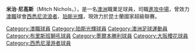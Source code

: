 {{noteta|G1=足球|G2=ALeague
}}
{{Infobox football biography
| name           = 尼高斯<br />Mitch Nichols
| image          = Mitchell Nichols.jpg
| image_size     = 
| caption        = 在澳洲U-23賽場上的尼高斯
| fullname       = Mitchell Ian Nichols
| birth_date     = {{birth date and age|1989|5|1|df=y}}
| birth_place    = [[南港_(昆士蘭州)|南港]]
| height         = {{height|m=1.81}}
| position       = [[進攻中場|進攻中場]]
| currentclub    = 黃金海岸騎士
| years1         = 2007      |clubs1 = Palm Beach |caps1 = 8 |goals1 = 9
| years2         = 2007–2013 |clubs2 = [[布里斯班獅吼|布里斯班獅吼]] |caps2 = 125 |goals2 = 24
| years3         = 2013–2014 |clubs3 = [[墨爾本勝利|墨爾本勝利]] |caps3 = 14 |goals3 = 3
| years4         = 2014–     |clubs4 = [[大阪櫻花|大阪櫻花]] |caps4 = 6 |goals4 = 0
| years5         = 2014–2015    |clubs5 = → [[珀斯光輝|珀斯光輝]] |caps5 = 14 |goals5 = 0
| years6         = 2015–2017  |clubs6= [[西悉尼流浪者|西悉尼流浪者]] |caps6 = 53 |goals6 = 11
| years7         = 2017–2018 |clubs7 = [[珀斯光輝|珀斯光輝]] |caps7 = 13  |goals7 = 1
| years8         = 2018–2019 |clubs8 = [[威靈頓鳳凰|威靈頓鳳凰]] |caps8 = 7 |goals8 = 0
| years10        = 2019–     |clubs10 =黃金海岸騎士|caps10 = 46 |goals10 = 5

| nationalyears1 = 2007–2009 |nationalteam1 = 澳洲 U-20         |nationalcaps1 = 22 |nationalgoals1 = 11
| nationalyears2 = 2010–2012 |nationalteam2 = 澳洲 U-23         |nationalcaps2 = 5 |nationalgoals2 = 2
| nationalyears3 = 2009–     |nationalteam3 = [[澳洲國家足球隊|澳洲國家足球隊]]                   |nationalcaps3 =  5 |nationalgoals3 = 0
| pcupdate       =  6 May 2016
| ntupdate       = 18 November 2014
}}

'''米治·尼高斯'''（Mitch Nichols，{{bd|1989年|5月1日}}），是一名[[澳洲|澳洲]]職業足球員，司職[[進攻中場|進攻中場]]，曾效力[[澳職|澳職]]球會[[西悉尼流浪者|西悉尼流浪者]]、[[珀斯光輝|珀斯光輝]]，現效力於昆士蘭國家超級聯賽。

{{DEFAULTSORT:Nichols, Mitch}}
[[Category:澳職球員|Category:澳職球員]]
[[Category:珀斯光輝球員|Category:珀斯光輝球員]]
[[Category:澳洲足球運動員|Category:澳洲足球運動員]]
[[Category:布里斯班獅吼球員|Category:布里斯班獅吼球員]]
[[Category:墨爾本勝利球員|Category:墨爾本勝利球員]]
[[Category:大阪櫻花球員|Category:大阪櫻花球員]]
[[Category:西悉尼漫游者球員|Category:西悉尼漫游者球員]]
{{fbr-stub}}